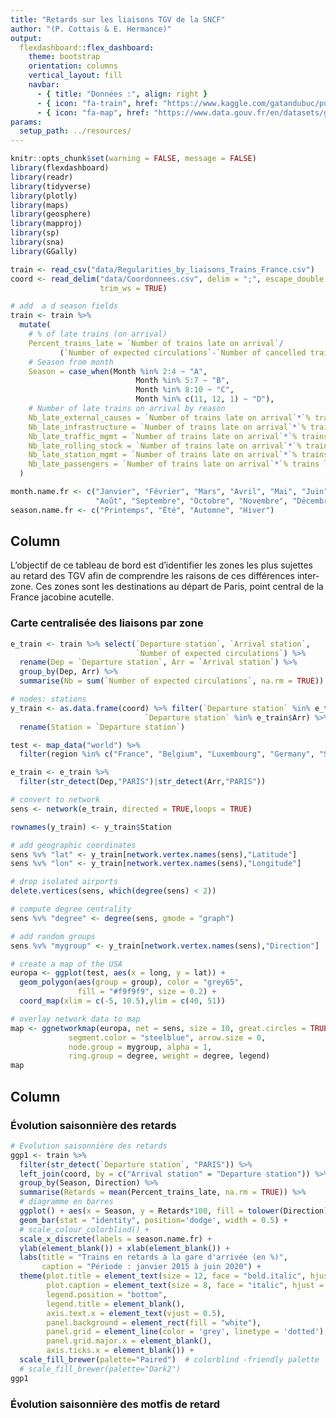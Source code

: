 ```yaml
---
title: "Retards sur les liaisons TGV de la SNCF"
author: "(P. Cottais & E. Hermance)"
output: 
  flexdashboard::flex_dashboard:
    theme: bootstrap
    orientation: columns
    vertical_layout: fill
    navbar:
      - { title: "Données :", align: right }
      - { icon: "fa-train", href: "https://www.kaggle.com/gatandubuc/public-transport-traffic-data-in-france", align: right }
      - { icon: "fa-map", href: "https://www.data.gouv.fr/en/datasets/gares-tgv-en-france/", align: right }
params:
  setup_path: ../resources/
---
```


<style>                     
.navbar {
  background-color: #0088CE;
  border-color: #0088CE;
}
.navbar-brand {
color: white!important;
}

.fa {
  color: white;
}

.navbar-inverse .navbar-nav > li > a {
    color: white;
}

.navbar-inverse .navbar-nav > li > a:hover {
    color: white;
}


</style>   


```r
knitr::opts_chunk$set(warning = FALSE, message = FALSE)
library(flexdashboard)
library(readr)
library(tidyverse)
library(plotly)
library(maps)
library(geosphere)
library(mapproj)
library(sp)
library(sna)
library(GGally)
```



```r
train <- read_csv("data/Regularities_by_liaisons_Trains_France.csv")
coord <- read_delim("data/Coordonnees.csv", delim = ";", escape_double = FALSE,
                    trim_ws = TRUE)

# add  a d season fields
train <- train %>% 
  mutate(
    # % of late trains (on arrival)
    Percent_trains_late = `Number of trains late on arrival`/
           (`Number of expected circulations`-`Number of cancelled trains`),
    # Season from month
    Season = case_when(Month %in% 2:4 ~ "A",
                            Month %in% 5:7 ~ "B",
                            Month %in% 8:10 ~ "C",
                            Month %in% c(11, 12, 1) ~ "D"),
    # Number of late trains on arrival by reason
    Nb_late_external_causes = `Number of trains late on arrival`*`% trains late due to external causes (weather, obstacles, suspicious packages, malevolence, social movements, etc.)`,
    Nb_late_infrastructure = `Number of trains late on arrival`*`% trains late due to railway infrastructure (maintenance, works)`,
    Nb_late_traffic_mgmt = `Number of trains late on arrival`*`% trains late due to traffic management (rail line traffic, network interactions)`,
    Nb_late_rolling_stock = `Number of trains late on arrival`*`% trains late due to rolling stock`,
    Nb_late_station_mgmt = `Number of trains late on arrival`*`% trains late due to station management and reuse of material`,
    Nb_late_passengers = `Number of trains late on arrival`*`% trains late due to passenger traffic (affluence, PSH management, connections)`
  )

month.name.fr <- c("Janvier", "Février", "Mars", "Avril", "Mai", "Juin", "Juillet",
                   "Août", "Septembre", "Octobre", "Novembre", "Décembre")
season.name.fr <- c("Printemps", "Été", "Automne", "Hiver")

```


Column {.tabset .tabset-fade}
-----------------------------------------------------------------------

L'objectif de ce tableau de bord est d'identifier les zones les plus sujettes au retard des TGV afin de comprendre les raisons de ces différences inter-zone. Ces zones sont les destinations au départ de Paris, point central de la France jacobine acutelle.


### Carte centralisée des liaisons par zone

```r
e_train <- train %>% select(`Departure station`, `Arrival station`,
                            `Number of expected circulations`) %>% 
  rename(Dep = `Departure station`, Arr = `Arrival station`) %>% 
  group_by(Dep, Arr) %>% 
  summarise(Nb = sum(`Number of expected circulations`, na.rm = TRUE))

# nodes: stations
y_train <- as.data.frame(coord) %>% filter(`Departure station` %in% e_train$Dep |
                              `Departure station` %in% e_train$Arr) %>% 
  rename(Station = `Departure station`)

test <- map_data("world") %>% 
  filter(region %in% c("France", "Belgium", "Luxembourg", "Germany", "Spain", "Portugal", "Switzerland", "Italy"))

e_train <- e_train %>% 
  filter(str_detect(Dep,"PARIS")|str_detect(Arr,"PARIS"))

# convert to network
sens <- network(e_train, directed = TRUE,loops = TRUE)

rownames(y_train) <- y_train$Station

# add geographic coordinates
sens %v% "lat" <- y_train[network.vertex.names(sens),"Latitude"]
sens %v% "lon" <- y_train[network.vertex.names(sens),"Longitude"]

# drop isolated airports
delete.vertices(sens, which(degree(sens) < 2))

# compute degree centrality
sens %v% "degree" <- degree(sens, gmode = "graph")

# add random groups
sens %v% "mygroup" <- y_train[network.vertex.names(sens),"Direction"]

# create a map of the USA
europa <- ggplot(test, aes(x = long, y = lat)) +
  geom_polygon(aes(group = group), color = "grey65",
               fill = "#f9f9f9", size = 0.2) +  
  coord_map(xlim = c(-5, 10.5),ylim = c(40, 51))

# overlay network data to map
map <- ggnetworkmap(europa, net = sens, size = 10, great.circles = TRUE,
             segment.color = "steelblue", arrow.size = 0,
             node.group = mygroup, alpha = 1,
             ring.group = degree, weight = degree, legend)
map
```



Column {data-width=500}
-----------------------------------------------------------------------

### Évolution saisonnière des retards

```r
# Évolution saisonnière des retards
ggp1 <- train %>% 
  filter(str_detect(`Departure station`, "PARIS")) %>% 
  left_join(coord, by = c("Arrival station" = "Departure station")) %>% 
  group_by(Season, Direction) %>% 
  summarise(Retards = mean(Percent_trains_late, na.rm = TRUE)) %>%
  # diagramme en barres
  ggplot() + aes(x = Season, y = Retards*100, fill = tolower(Direction)) +
  geom_bar(stat = "identity", position='dodge', width = 0.5) +
  # scale_colour_colorblind() +
  scale_x_discrete(labels = season.name.fr) +
  ylab(element_blank()) + xlab(element_blank()) +
  labs(title = "Trains en retards à la gare d'arrivée (en %)",
       caption = "Période : janvier 2015 à juin 2020") +
  theme(plot.title = element_text(size = 12, face = "bold.italic", hjust = 0.5),
        plot.caption = element_text(size = 8, face = "italic", hjust = 1),
        legend.position = "bottom",
        legend.title = element_blank(),
        axis.text.x = element_text(vjust = 0.5),
        panel.background = element_rect(fill = "white"),
        panel.grid = element_line(color = 'grey', linetype = 'dotted'),
        panel.grid.major.x = element_blank(),
        axis.ticks.x = element_blank()) +
  scale_fill_brewer(palette="Paired")  # colorblind -friendly palette
  # scale_fill_brewer(palette="Dark2")
ggp1
```


### Évolution saisonnière des motfis de retard

```r

```

